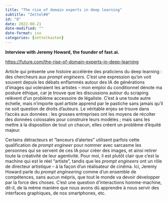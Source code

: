```yaml
---
title: "The rise of domain experts in deep learning"
subtitle: "Zettel#8"
id: "8"
date: 2022-08-21
date-modified: ""
date-format: iso
categories: [zettelkasten]
---
```

**Interview with Jeremy Howard, the founder of fast.ai.**

<https://future.com/the-rise-of-domain-experts-in-deep-learning>

Article qui présente une histoire accélérée des praticiens du deep learning : des chercheurs aux *prompt engineers*. C'est une expression qu'on voit souvent depuis les débats enflammés autour des IA de générations d'images qui voleraient les artistes – mon emploi du conditionnel dénote ma posture éthique, car je trouve que les discussions autour du scraping relèvent d'un problème accessoire de légaliste. C'est à une toute autre échelle, mais n'importe quel artiste apprend par le pastiche sans jamais qu'il ne soit question de droits d'auteurs. Le véritable enjeu se trouve dans l'accès aux données : les grosses entreprises ont les moyens de récolter des données colossales pour construire leurs modèles ; mais sans les mettre à la disposition de tout un chacun, elles créent un problème d'équité majeur.

Certains détracteurs et "lanceurs d'alertes" utilisent parfois cette qualification de *prompt engineer* pour nommer avec sarcasme les personnes qui se servent de ces IA pour créer des images, et ainsi retirer toute la créativité de leur agentivité. Pour moi, il est plutôt clair que c'est la machine qui est le réel "artiste", tandis que les *prompt engineers* ont un rôle de directeur artistique – à la façon d'un réalisateur de cinéma. Ici, Jeremy Howard parle du *prompt engineering* comme d'un ensemble de compétences, sans aucun mépris, que tout le monde va devoir développer par la force des choses. C'est une question d'interactions homme-machine, dit-il, de la même manière que nous avons dû apprendre à nous servir des interfaces graphiques, de nos smartphones, etc.
